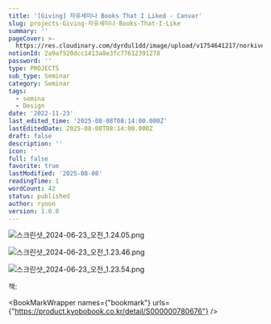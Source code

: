 ```yaml
---
title: '[Giving] 자유세미나 Books That I Liked - Canvar'
slug: projects-Giving-자유세미나-Books-That-I-Like
summary: ''
pageCover: >-
  https://res.cloudinary.com/dyrdul1dd/image/upload/v1754641217/norkive-notion-images/1754641216866-E1_84_89_E1_85_B3_E1_84_8F_E1_85_B3_E1_84_85_E1_85_B5_E1_86_AB_E1_84_89_E1_85_A3_E1_86_BA_2024-06-23_E1_84_8B_E1_85_A9_E1_84_8C_E1_85_A5_E1_86_AB_1.20.32.png
notionId: 2a9af520dcc1413a8e3fc77612391278
password: ''
type: PROJECTS
sub_type: Seminar
category: Seminar
tags:
  - semina
  - Design
date: '2022-11-23'
last_edited_time: '2025-08-08T08:14:00.000Z'
lastEditedDate: 2025-08-08T08:14:00.000Z
draft: false
description: ''
icon: ''
full: false
favorite: true
lastModified: '2025-08-08'
readingTime: 1
wordCount: 42
status: published
author: ryoon
version: 1.0.0
---
```


![스크린샷_2024-06-23_오전_1.24.05.png](https://res.cloudinary.com/dyrdul1dd/image/upload/v1754641213/norkive-notion-images/1754641213068-E1_84_89_E1_85_B3_E1_84_8F_E1_85_B3_E1_84_85_E1_85_B5_E1_86_AB_E1_84_89_E1_85_A3_E1_86_BA_2024-06-23_E1_84_8B_E1_85_A9_E1_84_8C_E1_85_A5_E1_86_AB_1.24.05.png)


![스크린샷_2024-06-23_오전_1.23.46.png](https://res.cloudinary.com/dyrdul1dd/image/upload/v1754641214/norkive-notion-images/1754641214371-E1_84_89_E1_85_B3_E1_84_8F_E1_85_B3_E1_84_85_E1_85_B5_E1_86_AB_E1_84_89_E1_85_A3_E1_86_BA_2024-06-23_E1_84_8B_E1_85_A9_E1_84_8C_E1_85_A5_E1_86_AB_1.23.46.png)


![스크린샷_2024-06-23_오전_1.23.54.png](https://res.cloudinary.com/dyrdul1dd/image/upload/v1754641215/norkive-notion-images/1754641215620-E1_84_89_E1_85_B3_E1_84_8F_E1_85_B3_E1_84_85_E1_85_B5_E1_86_AB_E1_84_89_E1_85_A3_E1_86_BA_2024-06-23_E1_84_8B_E1_85_A9_E1_84_8C_E1_85_A5_E1_86_AB_1.23.54.png)


책: 


<BookMarkWrapper names={"bookmark"} urls={"https://product.kyobobook.co.kr/detail/S000000780676"} />

